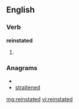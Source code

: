 ==English==

===Verb===
'''reinstated'''

# {{past of|[[reinstate]]}}

===Anagrams===
* {{alphagram|adeeinrstt}}
* [[straitened#English|straitened]]

[[mg:reinstated]]
[[vi:reinstated]]